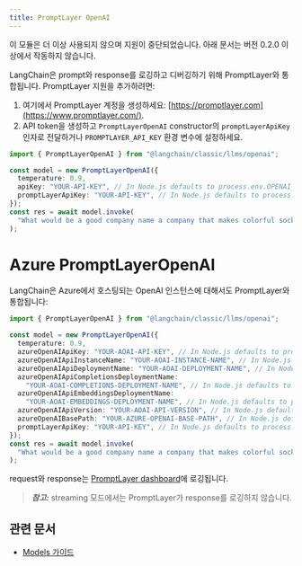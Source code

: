 ```yaml
---
title: PromptLayer OpenAI
---
```


<Warning>
이 모듈은 더 이상 사용되지 않으며 지원이 중단되었습니다. 아래 문서는 버전 0.2.0 이상에서 작동하지 않습니다.
</Warning>

LangChain은 prompt와 response를 로깅하고 디버깅하기 위해 PromptLayer와 통합됩니다. PromptLayer 지원을 추가하려면:

1. 여기에서 PromptLayer 계정을 생성하세요: [https://promptlayer.com](https://www.promptlayer.com/).
2. API token을 생성하고 `PromptLayerOpenAI` constructor의 `promptLayerApiKey` 인자로 전달하거나 `PROMPTLAYER_API_KEY` 환경 변수에 설정하세요.

```typescript
import { PromptLayerOpenAI } from "@langchain/classic/llms/openai";

const model = new PromptLayerOpenAI({
  temperature: 0.9,
  apiKey: "YOUR-API-KEY", // In Node.js defaults to process.env.OPENAI_API_KEY
  promptLayerApiKey: "YOUR-API-KEY", // In Node.js defaults to process.env.PROMPTLAYER_API_KEY
});
const res = await model.invoke(
  "What would be a good company name a company that makes colorful socks?"
);
```

# Azure PromptLayerOpenAI

LangChain은 Azure에서 호스팅되는 OpenAI 인스턴스에 대해서도 PromptLayer와 통합됩니다:

```typescript
import { PromptLayerOpenAI } from "@langchain/classic/llms/openai";

const model = new PromptLayerOpenAI({
  temperature: 0.9,
  azureOpenAIApiKey: "YOUR-AOAI-API-KEY", // In Node.js defaults to process.env.AZURE_OPENAI_API_KEY
  azureOpenAIApiInstanceName: "YOUR-AOAI-INSTANCE-NAME", // In Node.js defaults to process.env.AZURE_OPENAI_API_INSTANCE_NAME
  azureOpenAIApiDeploymentName: "YOUR-AOAI-DEPLOYMENT-NAME", // In Node.js defaults to process.env.AZURE_OPENAI_API_DEPLOYMENT_NAME
  azureOpenAIApiCompletionsDeploymentName:
    "YOUR-AOAI-COMPLETIONS-DEPLOYMENT-NAME", // In Node.js defaults to process.env.AZURE_OPENAI_API_COMPLETIONS_DEPLOYMENT_NAME
  azureOpenAIApiEmbeddingsDeploymentName:
    "YOUR-AOAI-EMBEDDINGS-DEPLOYMENT-NAME", // In Node.js defaults to process.env.AZURE_OPENAI_API_EMBEDDINGS_DEPLOYMENT_NAME
  azureOpenAIApiVersion: "YOUR-AOAI-API-VERSION", // In Node.js defaults to process.env.AZURE_OPENAI_API_VERSION
  azureOpenAIBasePath: "YOUR-AZURE-OPENAI-BASE-PATH", // In Node.js defaults to process.env.AZURE_OPENAI_BASE_PATH
  promptLayerApiKey: "YOUR-API-KEY", // In Node.js defaults to process.env.PROMPTLAYER_API_KEY
});
const res = await model.invoke(
  "What would be a good company name a company that makes colorful socks?"
);
```

request와 response는 [PromptLayer dashboard](https://promptlayer.com/home)에 로깅됩니다.

> **_참고:_** streaming 모드에서는 PromptLayer가 response를 로깅하지 않습니다.

## 관련 문서


- [Models 가이드](/oss/langchain/models)
```